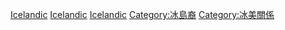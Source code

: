 {{Commons category|Americans of Icelandic descent}}

[[Category:歐洲裔美國人|Icelandic]]
[[Category:日耳曼裔美國人|Icelandic]]
[[Category:斯堪地那維亞裔美國人|Icelandic]]
[[Category:冰島裔|Category:冰島裔]]
[[Category:冰美關係|Category:冰美關係]]